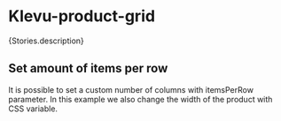 
<Meta of={Stories} />

# Klevu-product-grid

<Markdown>{Stories.description}</Markdown>

<Canvas of={Stories.ProductGrid} />

## Set amount of items per row

It is possible to set a custom number of columns with itemsPerRow parameter.
In this example we also change the width of the product with CSS variable.

<Canvas of={Stories.ProductGridWithItemsPerRow} />

<KlevuAutoDocs of={Stories} />
